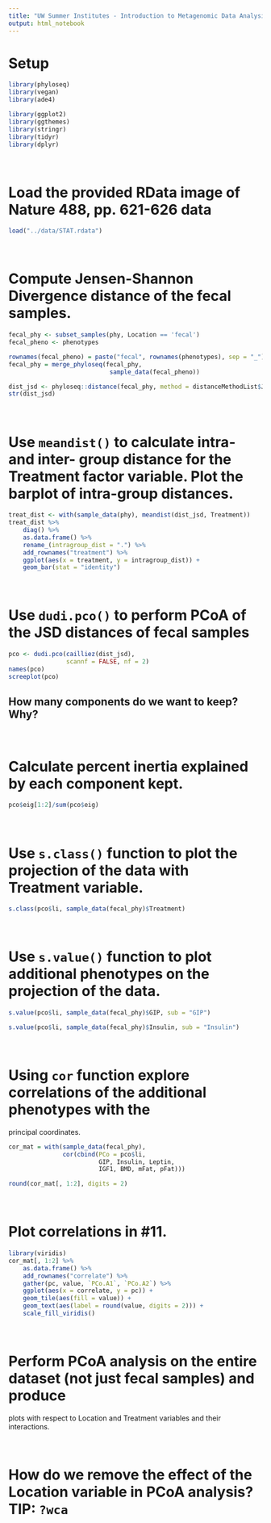 ```yaml
---
title: "UW Summer Institutes - Introduction to Metagenomic Data Analysis - Lab 5"
output: html_notebook
---
```


# Setup

```r
library(phyloseq)
library(vegan)
library(ade4)

library(ggplot2)
library(ggthemes)
library(stringr)
library(tidyr)
library(dplyr)
```

\  

# Load the provided RData image of Nature 488, pp. 621-626 data

```r
load("../data/STAT.rdata")
```

\  

# Compute Jensen-Shannon Divergence distance of the fecal samples.

```r
fecal_phy <- subset_samples(phy, Location == 'fecal')
fecal_pheno <- phenotypes

rownames(fecal_pheno) = paste("fecal", rownames(phenotypes), sep = "_")
fecal_phy = merge_phyloseq(fecal_phy, 
                            sample_data(fecal_pheno))
```


```r
dist_jsd <- phyloseq::distance(fecal_phy, method = distanceMethodList$JSD)
str(dist_jsd)
```

\  

# Use `meandist()` to calculate intra- and inter- group distance for the Treatment factor variable. Plot the barplot of intra-group distances.

```r
treat_dist <- with(sample_data(phy), meandist(dist_jsd, Treatment))
treat_dist %>% 
    diag() %>% 
    as.data.frame() %>% 
    rename_(intragroup_dist = ".") %>% 
    add_rownames("treatment") %>% 
    ggplot(aes(x = treatment, y = intragroup_dist)) +
    geom_bar(stat = "identity")
```

\  

# Use `dudi.pco()` to perform PCoA of the JSD distances of fecal samples

```r
pco <- dudi.pco(cailliez(dist_jsd), 
                scannf = FALSE, nf = 2)
names(pco)
screeplot(pco)
```

## How many components do we want to keep? Why?

\  

# Calculate percent inertia explained by each component kept.

```r
pco$eig[1:2]/sum(pco$eig)
```


\  

# Use `s.class()` function to plot the projection of the data with Treatment variable.

```r
s.class(pco$li, sample_data(fecal_phy)$Treatment)
```


\  

# Use `s.value()` function to plot additional phenotypes on the projection of the data.

```r
s.value(pco$li, sample_data(fecal_phy)$GIP, sub = "GIP")
```

```r
s.value(pco$li, sample_data(fecal_phy)$Insulin, sub = "Insulin")
```

\  

# Using `cor` function explore correlations of the additional phenotypes with the 
principal coordinates.

```r
cor_mat = with(sample_data(fecal_phy),
               cor(cbind(PCo = pco$li,
                         GIP, Insulin, Leptin,
                         IGF1, BMD, mFat, pFat)))

round(cor_mat[, 1:2], digits = 2)
```

\  

# Plot correlations in #11.

```r
library(viridis)
cor_mat[, 1:2] %>% 
    as.data.frame() %>% 
    add_rownames("correlate") %>% 
    gather(pc, value, `PCo.A1`, `PCo.A2`) %>% 
    ggplot(aes(x = correlate, y = pc)) +
    geom_tile(aes(fill = value)) +
    geom_text(aes(label = round(value, digits = 2))) +
    scale_fill_viridis()
```


\  

# Perform PCoA analysis on the entire dataset (not just fecal samples) and produce 
plots with respect to Location and Treatment variables and their interactions.

\  

# How do we remove the effect of the Location variable in PCoA analysis? TIP: `?wca`